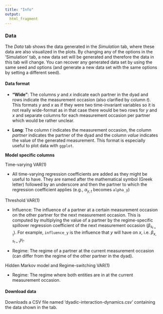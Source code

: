 ```yaml
---
title: "Info"
output: 
  html_fragment
---
```


### Data

The *Data* tab shows the data generated in the *Simulation* tab, where these data are also visualized in the plots. By changing any of the options in the 'Simulation' tab, a new data set will be generated and therefore the data in this tab will change. You can recover any generated data set by using the same seed and options (and generate a new data set with the same options by setting a different seed).

#### Data format

* **"Wide"**: The columns *y* and *x* indicate each partner in the dyad and rows indicate the measurement occasion (also clarified by column *t*). This formats *y* and *x* as if they were two time-invariant variables so it is not really wide-format as in that case there would be two rows for *y* and *x* and separate columns for each measurement occasion per partner which would be rather unclear.

* **Long**: The column *t* indicates the measurement occasion, the column *partner* indicates the partner of the dyad and the column *value* indicates the value of the generated measurement. This format is especially useful to plot data with `ggplot`.

**Model specific columns**

Time-varying VAR(1)

* All time-varying regression coefficients are added as they might be useful to have. They are named after the mathematical symbol (Greek letter) followed by an underscore and then the partner to which the regression coefficient applies (e.g., $\alpha_{y,t}$ becomes `alpha_y`)

Threshold VAR(1)

* Influence: The influence of a partner at a certain measurement occasion on the other partner for the next measurement occasion. This is computed by multiplying the value of a partner by the regime-specific spillover regression coefficient of the next measurement occasion ($\beta_{s_{t+1}}$). For example, `influence_y` is the influence that $y$ will have on $x$, i.e. $\beta_{x, s_{t+1}} y_{t}$.

* Regime: The regime of a partner at the current measurement occasion (can differ from the regime of the other partner in the dyad).

Hidden Markov model and Regime-switching VAR(1)

* Regime: The regime where both entities are in at the current measurement occasion. 

#### Download data

Downloads a CSV file named 'dyadic-interaction-dynamics.csv' containing the data shown in the tab.